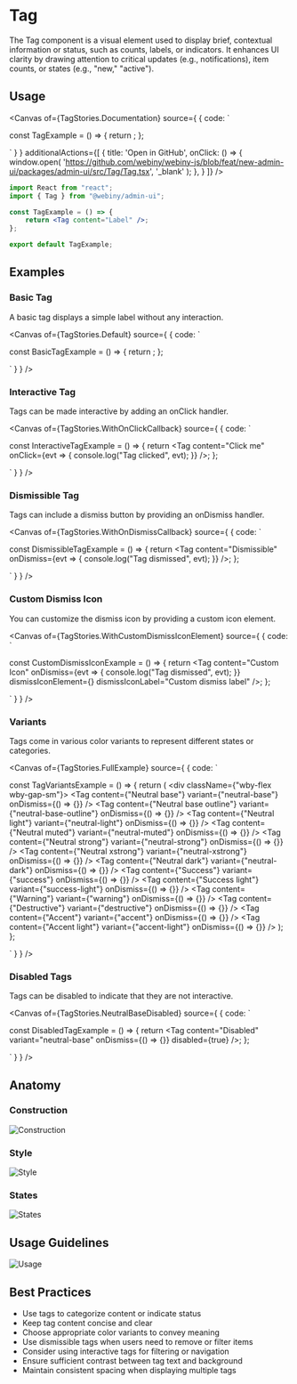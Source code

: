 

<Meta of={TagStories} />

# Tag

The Tag component is a visual element used to display brief, contextual information or status, such as counts, labels, or indicators. It enhances UI clarity by drawing attention to critical updates (e.g., notifications), item counts, or states (e.g., "new," "active").

## Usage

<Canvas of={TagStories.Documentation} source={ { code: `

const TagExample = () => {
    return <Tag content="Label" />;
};


` } }
        additionalActions={[
            {
                title: 'Open in GitHub',
                onClick: () => {
                    window.open(
                        'https://github.com/webiny/webiny-js/blob/feat/new-admin-ui/packages/admin-ui/src/Tag/Tag.tsx',
                        '_blank'
                    );
                },
            }
        ]}
/>

<Controls of={TagStories.Documentation} />

```jsx
import React from "react";
import { Tag } from "@webiny/admin-ui";

const TagExample = () => {
    return <Tag content="Label" />;
};

export default TagExample;
```

## Examples

### Basic Tag

A basic tag displays a simple label without any interaction.

<Canvas of={TagStories.Default} source={ { code: `

const BasicTagExample = () => {
    return <Tag content="Label" />;
};

` } } />

### Interactive Tag

Tags can be made interactive by adding an onClick handler.

<Canvas of={TagStories.WithOnClickCallback} source={ { code: `

const InteractiveTagExample = () => {
    return <Tag
        content="Click me"
        onClick={evt => {
            console.log("Tag clicked", evt);
        }}
    />;
};

` } } />

### Dismissible Tag

Tags can include a dismiss button by providing an onDismiss handler.

<Canvas of={TagStories.WithOnDismissCallback} source={ { code: `

const DismissibleTagExample = () => {
    return <Tag
        content="Dismissible"
        onDismiss={evt => {
            console.log("Tag dismissed", evt);
        }}
    />;
};

` } } />

### Custom Dismiss Icon

You can customize the dismiss icon by providing a custom icon element.

<Canvas of={TagStories.WithCustomDismissIconElement} source={ { code: `

const CustomDismissIconExample = () => {
    return <Tag
        content="Custom Icon"
        onDismiss={evt => {
            console.log("Tag dismissed", evt);
        }}
        dismissIconElement={<AddIcon />}
        dismissIconLabel="Custom dismiss label"
    />;
};

` } } />

### Variants

Tags come in various color variants to represent different states or categories.

<Canvas of={TagStories.FullExample} source={ { code: `

const TagVariantsExample = () => {
    return (
        <div className={"wby-flex wby-gap-sm"}>
            <Tag content={"Neutral base"} variant={"neutral-base"} onDismiss={() => {}} />
            <Tag content={"Neutral base outline"} variant={"neutral-base-outline"} onDismiss={() => {}} />
            <Tag content={"Neutral light"} variant={"neutral-light"} onDismiss={() => {}} />
            <Tag content={"Neutral muted"} variant={"neutral-muted"} onDismiss={() => {}} />
            <Tag content={"Neutral strong"} variant={"neutral-strong"} onDismiss={() => {}} />
            <Tag content={"Neutral xstrong"} variant={"neutral-xstrong"} onDismiss={() => {}} />
            <Tag content={"Neutral dark"} variant={"neutral-dark"} onDismiss={() => {}} />
            <Tag content={"Success"} variant={"success"} onDismiss={() => {}} />
            <Tag content={"Success light"} variant={"success-light"} onDismiss={() => {}} />
            <Tag content={"Warning"} variant={"warning"} onDismiss={() => {}} />
            <Tag content={"Destructive"} variant={"destructive"} onDismiss={() => {}} />
            <Tag content={"Accent"} variant={"accent"} onDismiss={() => {}} />
            <Tag content={"Accent light"} variant={"accent-light"} onDismiss={() => {}} />
        </div>
    );
};

` } } />

### Disabled Tags

Tags can be disabled to indicate that they are not interactive.

<Canvas of={TagStories.NeutralBaseDisabled} source={ { code: `

const DisabledTagExample = () => {
    return <Tag
        content="Disabled"
        variant="neutral-base"
        onDismiss={() => {}}
        disabled={true}
    />;
};

` } } />

## Anatomy

### Construction
<img src="/images/storybook/tag/construction.png" alt="Construction"/>

### Style
<img src="/images/storybook/tag/style.png" alt="Style"/>

### States
<img src="/images/storybook/tag/states.png" alt="States"/>

## Usage Guidelines
<img src="/images/storybook/tag/usage.png" alt="Usage"/>

## Best Practices

- Use tags to categorize content or indicate status
- Keep tag content concise and clear
- Choose appropriate color variants to convey meaning
- Use dismissible tags when users need to remove or filter items
- Consider using interactive tags for filtering or navigation
- Ensure sufficient contrast between tag text and background
- Maintain consistent spacing when displaying multiple tags
